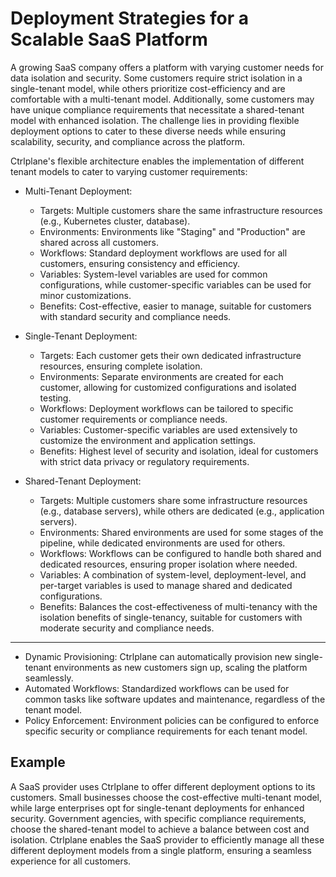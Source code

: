 # Deployment Strategies for a Scalable SaaS Platform

A growing SaaS company offers a platform with varying customer needs for data
isolation and security. Some customers require strict isolation in a
single-tenant model, while others prioritize cost-efficiency and are comfortable
with a multi-tenant model. Additionally, some customers may have unique
compliance requirements that necessitate a shared-tenant model with enhanced
isolation. The challenge lies in providing flexible deployment options to cater
to these diverse needs while ensuring scalability, security, and compliance
across the platform.

Ctrlplane's flexible architecture enables the implementation of different tenant
models to cater to varying customer requirements:

- Multi-Tenant Deployment:

  - Targets: Multiple customers share the same infrastructure
    resources (e.g., Kubernetes cluster, database).
  - Environments: Environments like "Staging" and "Production" are shared across
    all customers.
  - Workflows: Standard deployment workflows are used for all customers,
    ensuring consistency and efficiency.
  - Variables: System-level variables are used for common configurations, while
    customer-specific variables can be used for minor customizations.
  - Benefits: Cost-effective, easier to manage, suitable for customers with
    standard security and compliance needs.

- Single-Tenant Deployment:

  - Targets: Each customer gets their own dedicated infrastructure
    resources, ensuring complete isolation.
  - Environments: Separate environments are created for each customer, allowing
    for customized configurations and isolated testing.
  - Workflows: Deployment workflows can be tailored to specific customer
    requirements or compliance needs.
  - Variables: Customer-specific variables are used extensively to customize the
    environment and application settings.
  - Benefits: Highest level of security and isolation, ideal for customers with
    strict data privacy or regulatory requirements.

- Shared-Tenant Deployment:
  - Targets: Multiple customers share some infrastructure resources
    (e.g., database servers), while others are dedicated (e.g., application
    servers).
  - Environments: Shared environments are used for some stages of the pipeline,
    while dedicated environments are used for others.
  - Workflows: Workflows can be configured to handle both shared and dedicated
    resources, ensuring proper isolation where needed.
  - Variables: A combination of system-level, deployment-level, and per-target
    variables is used to manage shared and dedicated configurations.
  - Benefits: Balances the cost-effectiveness of multi-tenancy with the
    isolation benefits of single-tenancy, suitable for customers with moderate
    security and compliance needs.

---

- Dynamic Provisioning: Ctrlplane can automatically provision new single-tenant
  environments as new customers sign up, scaling the platform seamlessly.
- Automated Workflows: Standardized workflows can be used for common tasks like
  software updates and maintenance, regardless of the tenant model.
- Policy Enforcement: Environment policies can be configured to enforce specific
  security or compliance requirements for each tenant model.

## Example

A SaaS provider uses Ctrlplane to offer different deployment options to its
customers. Small businesses choose the cost-effective multi-tenant model, while
large enterprises opt for single-tenant deployments for enhanced security.
Government agencies, with specific compliance requirements, choose the
shared-tenant model to achieve a balance between cost and isolation. Ctrlplane
enables the SaaS provider to efficiently manage all these different deployment
models from a single platform, ensuring a seamless experience for all customers.
